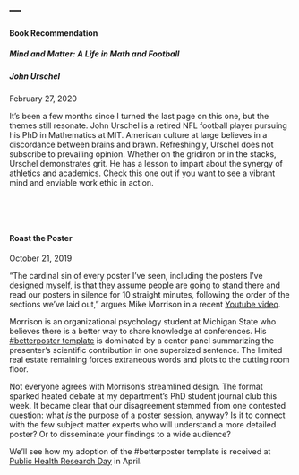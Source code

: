 ---
---

<link rel="stylesheet" href="styles.css" type="text/css">

#### Book Recommendation  
##### Mind and Matter: A Life in Math and Football  
##### John Urschel  

February 27, 2020

It's been a few months since I turned the last page on this one, but the themes still resonate. John Urschel is a retired NFL football player pursuing his PhD in Mathematics at MIT. American culture at large believes in a discordance between brains and brawn. Refreshingly, Urschel does not subscribe to prevailing opinion. Whether on the gridiron or in the stacks, Urschel demonstrates grit. He has a lesson to impart about the synergy of athletics and academics. Check this one out if you want to see a vibrant mind and enviable work ethic in action.  


<br/>

<br/>

#### Roast the Poster

October 21, 2019  

"The cardinal sin of every poster I've seen, including the posters I've designed myself, is that they assume people are going to stand there and read our posters in silence for 10 straight minutes, following the order of the sections we've laid out," argues Mike Morrison in a recent [Youtube video](https://www.youtube.com/watch?v=1RwJbhkCA58).

Morrison is an organizational psychology student at Michigan State who believes there is a better way to share knowledge at conferences. His [#betterposter template](https://osf.io/ef53g/) is dominated by a center panel summarizing the presenter's scientific contribution in one supersized sentence. The limited real estate remaining forces extraneous words and plots to the cutting room floor.

Not everyone agrees with Morrison's streamlined design. The format sparked heated debate at my department's PhD student journal club this week. It became clear that our disagreement stemmed from one contested question: what _is_ the purpose of a poster session, anyway? Is it to connect with the few subject matter experts who will understand a more detailed poster? Or to disseminate your findings to a wide audience?

We'll see how my adoption of the #betterposter template is received at [Public Health Research Day](https://www.brown.edu/academics/public-health/public-health-research-day) in April.
